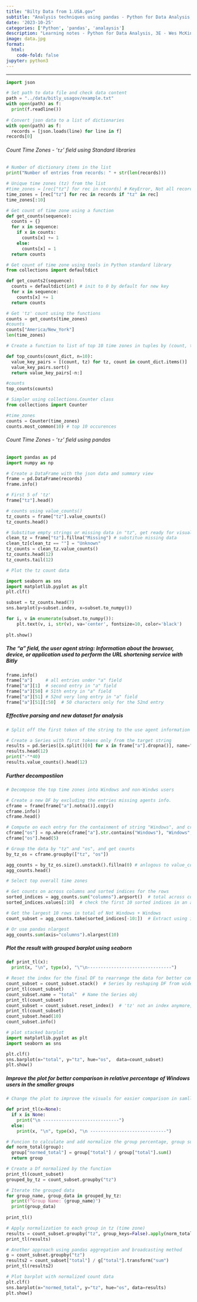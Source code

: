 ```yaml
---
title: "Bilty Data from 1.USA.gov"
subtitle: "Analysis techniques using pandas - Python for Data Analysis, 3E by Wes McKinney"
date: '2023-10-25'
categories: ['Python', 'pandas', 'analaysis']
description: "Learning notes - Python for Data Analysis, 3E - Wes McKinney"
image: data.jpg
format:
  html:
    code-fold: false
jupyter: python3
---
```


------------------------------------------------------------------------

```python
import json

# Set path to data file and check data content
path = "../data/bitly_usagov/example.txt"
with open(path) as f:
  print(f.readline())
  
# Convert json data to a list of dictionaries
with open(path) as f:
  records = [json.loads(line) for line in f]
records[0]
```

###### Count Time Zones - '`tz`' field using Standard libraries

```python
# Number of dictionary items in the list
print("Number of entries from records: " + str(len(records)))

# Unique time zones (tz) from the list
#time_zones = [rec["tz"] for rec in records] # KeyError, Not all record has 'tz' field
time_zones = [rec["tz"] for rec in records if "tz" in rec]
time_zones[:10]
```

```python

# Get count of time zone using a function
def get_counts(sequence):
  counts = {}
  for x in sequence:
    if x in counts:
      counts[x] += 1
    else:
      counts[x] = 1
  return counts

# Get count of time zone using tools in Python standard library
from collections import defaultdict

def get_counts2(sequence):
  counts = defaultdict(int) # init to 0 by default for new key
  for x in sequence:
    counts[x] += 1
  return counts
```

```python
# Get 'tz' count using the functions
counts = get_counts(time_zones)
#counts
counts["America/New_York"]
len(time_zones)
```

```python
# Create a function to list of top 10 time zones in tuples by (count, timezone) and sort it

def top_counts(count_dict, n=10):
  value_key_pairs = [(count, tz) for tz, count in count_dict.items()]
  value_key_pairs.sort()
  return value_key_pairs[-n:]
```

```python
#counts
top_counts(counts)
```

```python
# Simpler using collections.Counter class
from collections import Counter

#time_zones
counts = Counter(time_zones)
counts.most_common(10) # top 10 occurences
```

###### Count Time Zones - '`tz`' field using pandas

```python
import pandas as pd
import numpy as np

# Create a DataFrame with the json data amd summary view
frame = pd.DataFrame(records)
frame.info()

# First 5 of 'tz'
frame["tz"].head()
```

```python
# counts using value_counts()
tz_counts = frame["tz"].value_counts()
tz_counts.head()
```

```python
# Substitue empty strings or missing data in "tz", get ready for visualization
clean_tz = frame["tz"].fillna("Missing") # substitue missing data
clean_tz[clean_tz == ""] = "Unknown"
tz_counts = clean_tz.value_counts()
tz_counts.head(12)
tz_counts.tail(12)
```

```python
# Plot the tz count data

import seaborn as sns
import matplotlib.pyplot as plt
plt.clf()

subset = tz_counts.head(7)
sns.barplot(y=subset.index, x=subset.to_numpy())

for i, v in enumerate(subset.to_numpy()):
    plt.text(v, i, str(v), va='center', fontsize=10, color='black')
  
plt.show()
```

##### The "a" field, the user agent string: Information about the browser, device, or application used to perform the URL shortening service with Bitly

```python
frame.info()
frame["a"]     # all entries under "a" field
frame["a"][1]  # second entry in "a" field
frame["a"][50] # 51th entry in "a" field
frame["a"][51] # 52nd very long entry in "a" field
frame["a"][51][:50]  # 50 characters only for the 52nd entry
```

##### Effective parsing and new dataset for analysis

```python

# Split off the first token of the string to the use agent information and make another summary of the new dataset

# Create a Series with first tokens only from the target string
results = pd.Series([x.split()[0] for x in frame["a"].dropna()], name="user_agents")
results.head(12)
print("-"*40)
results.value_counts().head(12)

```

##### Further decompostiion

```python
# Decompose the top time zones into Windows and non-Windws users

# Create a new DF by excluding the entries missing agents info.
cframe = frame[frame["a"].notna()].copy()
cframe.info()
cframe.head()

# Compute on each entry for the containment of string "Windows", and create a column 'os' to identify the result.
cframe["os"] = np.where(cframe["a"].str.contains("Windows"), "Windows", "Not Windows")
cframe["os"].head(5) 

# Group the data by "tz" and "os", and get counts
by_tz_os = cframe.groupby(["tz", "os"])

agg_counts = by_tz_os.size().unstack().fillna(0) # anlogous to value_counts()
agg_counts.head()
```

```python
# Select top overall time zones

# Get counts on across columns and sorted indices for the rows
sorted_indices = agg_counts.sum("columns").argsort()  # total across columns and get sorted indices for sorting later
sorted_indices.values[:10]  # check the first 10 sorted indices in an array

# Get the largest 10 rows in total of Not Windows + Windows
count_subset = agg_counts.take(sorted_indices[-10:])  # Extract using indices

# Or use pandas nlargest
agg_counts.sum(axis="columns").nlargest(10)
```

##### Plot the result with grouped barplot using seaborn

```python
def print_tl(x):
  print(x, "\n", type(x), "\"\n--------------------------------")

# Reset the index for the final DF to rearrange the data for better compatibility with seabon
count_subset = count_subset.stack()  # Series by reshaping DF from wide to long format, pivoting the columns, also creating multiindex
print_tl(count_subset)
count_subset.name = "total"  # Name the Series obj
print_tl(count_subset)
count_subset = count_subset.reset_index()  # 'tz' not an index anymore, Series to DF
print_tl(count_subset)
count_subset.head(10)
count_subset.info()

# plot stacked barplot
import matplotlib.pyplot as plt
import seaborn as sns

plt.clf()
sns.barplot(x="total", y="tz", hue="os",  data=count_subset)
plt.show()
```

##### Improve the plot for better comparison in relative percentage of Windows users in the smaller groups

```python
# Change the plot to improve the visuals for easier comparison in samller groups of Windows users

def print_tl(x=None):
  if x is None:
    print("\n -----------------------------")
  else:
    print(x, "\n", type(x), "\n -----------------------------")

# Funcion to calculate and add normalize the group percentage, group sum to 1
def norm_total(group):
  group["normed_total"] = group["total"] / group["total"].sum()
  return group

# Create a Df normalized by the function
print_tl(count_subset)
grouped_by_tz = count_subset.groupby("tz")

# Iterate the grouped data
for group_name, group_data in grouped_by_tz:
  print(f"Group Name: {group_name}")
  print(group_data)
  
print_tl()

# Apply normalization to each group in tz (time zone)
results = count_subset.groupby("tz", group_keys=False).apply(norm_total)
print_tl(results)

# Another approach using pandas aggregation and broadcasting method
g = count_subset.groupby("tz")
results2 = count_subset["total"] / g["total"].transform("sum")
print_tl(results2)

# Plot barplot with normalized count data
plt.clf()
sns.barplot(x="normed_total", y="tz", hue="os", data=results)
plt.show()
```
